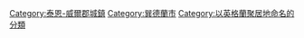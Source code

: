 {{Cat main|華盛頓 (泰恩-威爾郡)}}
{{Commons category|Washington, Tyne and Wear}}
{{DEFAULTSORT:Washington, Tyne and Wear}}
[[Category:泰恩-威爾郡城鎮|Category:泰恩-威爾郡城鎮]]
[[Category:巽德蘭市|Category:巽德蘭市]]
[[Category:以英格蘭聚居地命名的分類|Category:以英格蘭聚居地命名的分類]]